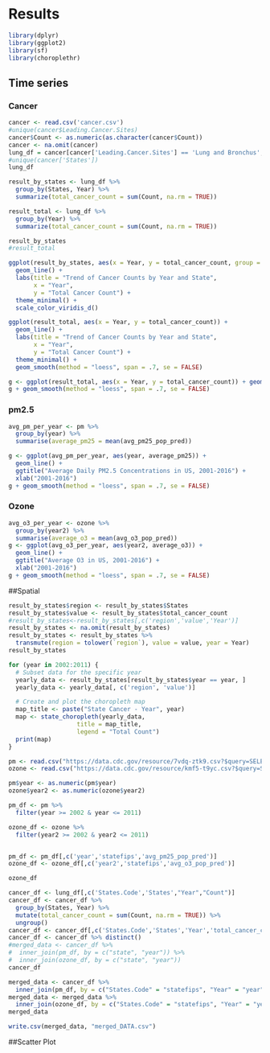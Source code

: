 # Results


```r
library(dplyr)
library(ggplot2)
library(sf)
library(choroplethr)
```

## Time series
### Cancer

```r
cancer <- read.csv('cancer.csv')
#unique(cancer$Leading.Cancer.Sites)
cancer$Count <- as.numeric(as.character(cancer$Count))
cancer <- na.omit(cancer)
lung_df = cancer[cancer['Leading.Cancer.Sites'] == 'Lung and Bronchus',]
#unique(cancer['States'])
lung_df
```


```r

result_by_states <- lung_df %>%
  group_by(States, Year) %>%
  summarize(total_cancer_count = sum(Count, na.rm = TRUE))

result_total <- lung_df %>%
  group_by(Year) %>%
  summarize(total_cancer_count = sum(Count, na.rm = TRUE))

result_by_states
#result_total

```
```r
ggplot(result_by_states, aes(x = Year, y = total_cancer_count, group = States, color = States)) +
  geom_line() +
  labs(title = "Trend of Cancer Counts by Year and State",
       x = "Year",
       y = "Total Cancer Count") +
  theme_minimal() +
  scale_color_viridis_d()
```
```r
ggplot(result_total, aes(x = Year, y = total_cancer_count)) +
  geom_line() +
  labs(title = "Trend of Cancer Counts by Year and State",
       x = "Year",
       y = "Total Cancer Count") +
  theme_minimal() + 
  geom_smooth(method = "loess", span = .7, se = FALSE)
```

```r
g <- ggplot(result_total, aes(x = Year, y = total_cancer_count)) + geom_point()
g + geom_smooth(method = "loess", span = .7, se = FALSE)
```
### pm2.5
```r
avg_pm_per_year <- pm %>%
  group_by(year) %>%
  summarise(average_pm25 = mean(avg_pm25_pop_pred))

g <- ggplot(avg_pm_per_year, aes(year, average_pm25)) +
  geom_line() +
  ggtitle("Average Daily PM2.5 Concentrations in US, 2001-2016") +
  xlab("2001-2016")
g + geom_smooth(method = "loess", span = .7, se = FALSE)
```

### Ozone
```r
avg_o3_per_year <- ozone %>%
  group_by(year2) %>%
  summarise(average_o3 = mean(avg_o3_pop_pred))
g <- ggplot(avg_o3_per_year, aes(year2, average_o3)) +
  geom_line() +
  ggtitle("Average O3 in US, 2001-2016") +
  xlab("2001-2016")
g + geom_smooth(method = "loess", span = .7, se = FALSE)
```

##Spatial

```r
result_by_states$region <- result_by_states$States
result_by_states$value <- result_by_states$total_cancer_count
#result_by_states<-result_by_states[,c('region','value','Year')]
result_by_states <- na.omit(result_by_states)
result_by_states <- result_by_states %>% 
  transmute(region = tolower(`region`), value = value, year = Year)
result_by_states
```

```r


for (year in 2002:2011) {
  # Subset data for the specific year
  yearly_data <- result_by_states[result_by_states$year == year, ]
  yearly_data <- yearly_data[, c('region', 'value')]

  # Create and plot the choropleth map
  map_title <- paste("State Cancer - Year", year)
  map <- state_choropleth(yearly_data,
                   title = map_title,
                   legend = "Total Count")
  print(map)
}
```
```r
pm <- read.csv("https://data.cdc.gov/resource/7vdq-ztk9.csv?$query=SELECT%0A%20%20%60year%60%2C%0A%20%20%60statefips%60%2C%0A%20%20max(%60pm25_max_pred%60)%20AS%20%60max_pm25_max_pred%60%2C%0A%20%20avg(%60pm25_pop_pred%60)%20AS%20%60avg_pm25_pop_pred%60%0AGROUP%20BY%20%60year%60%2C%20%60statefips%60")
ozone <- read.csv("https://data.cdc.gov/resource/kmf5-t9yc.csv?$query=SELECT%0A%20%20%60year2%60%2C%0A%20%20%60statefips%60%2C%0A%20%20max(%60o3_max_pred%60)%20AS%20%60max_o3_max_pred%60%2C%0A%20%20avg(%60o3_pop_pred%60)%20AS%20%60avg_o3_pop_pred%60%0AGROUP%20BY%20%60year2%60%2C%20%60statefips%60")
```

```r
pm$year <- as.numeric(pm$year)
ozone$year2 <- as.numeric(ozone$year2)
```


```r
pm_df <- pm %>% 
  filter(year >= 2002 & year <= 2011)

ozone_df <- ozone %>% 
  filter(year2 >= 2002 & year2 <= 2011)


pm_df <- pm_df[,c('year','statefips','avg_pm25_pop_pred')]
ozone_df <- ozone_df[,c('year2','statefips','avg_o3_pop_pred')]
```


```r
ozone_df
```
```r
cancer_df <- lung_df[,c('States.Code','States',"Year","Count")]
cancer_df <- cancer_df %>%
  group_by(States, Year) %>%
  mutate(total_cancer_count = sum(Count, na.rm = TRUE)) %>%
  ungroup()
cancer_df <- cancer_df[,c('States.Code','States','Year','total_cancer_count')]
cancer_df <- cancer_df %>% distinct()
#merged_data <- cancer_df %>%
#  inner_join(pm_df, by = c("state", "year")) %>%
#  inner_join(ozone_df, by = c("state", "year"))
cancer_df
```

```r
merged_data <- cancer_df %>%
  inner_join(pm_df, by = c("States.Code" = "statefips", "Year" = "year"))
merged_data <- merged_data %>%
  inner_join(ozone_df, by = c("States.Code" = "statefips", "Year" = "year2"))
merged_data


```
```r

write.csv(merged_data, "merged_DATA.csv")
```

##Scatter Plot
```r

```
